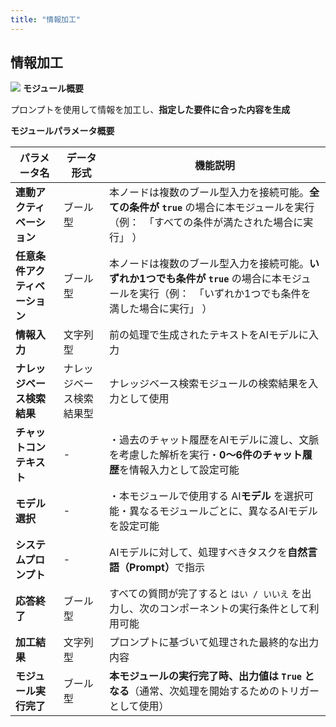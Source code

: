 ```yaml
---
title: "情報加工"
---
```


## **情報加工**

<img
  src="/images/21.png"
/>
**モジュール概要**

プロンプトを使用して情報を加工し、**指定した要件に合った内容を生成**

**モジュールパラメータ概要**

| パラメータ名            | データ形式        | 機能説明                                                                                            |
| ----------------- | ------------ | ----------------------------------------------------------------------------------------------- |
| **連動アクティベーション**   | ブール型         | 本ノードは複数のブール型入力を接続可能。**全ての条件が `true`&#x20;**&#x20;の場合に本モジュールを実行（例：　「すべての条件が満たされた場合に実行」 ）         |
| **任意条件アクティベーション** | ブール型         | 本ノードは複数のブール型入力を接続可能。**いずれか1つでも条件が `true`&#x20;**&#x306E;場合に本モジュールを実行（例：　「いずれか1つでも条件を満した場合に実行」 ） |
| **情報入力**          | 文字列型         | 前の処理で生成されたテキストをAIモデルに入力                                                                         |
| **ナレッジベース検索結果**   | ナレッジベース検索結果型 | ナレッジベース検索モジュールの検索結果を入力として使用                                                                     |
| **チャットコンテキスト**    | -            | ・過去のチャット履歴をAIモデルに渡し、文脈を考慮した解析を実行・**0～6件のチャット履歴**を情報入力として設定可能                                    |
| **モデル選択**         | -            | ・本モジュールで使用する AI**モデル** を選択可能・異なるモジュールごとに、異なるAIモデルを設定可能                                          |
| **システムプロンプト**     | -            | AIモデルに対して、処理すべきタスクを**自然言語（Prompt）**&#x3067;指示                                                   |
| **応答終了**          | ブール型         | すべての質問が完了すると `はい / いいえ` を出力し、次のコンポーネントの実行条件として利用可能                                              |
| **加工結果**          | 文字列型         | プロンプトに基づいて処理された最終的な出力内容                                                                         |
| **モジュール実行完了**     | ブール型         | **本モジュールの実行完了時、出力値は `True` となる**（通常、次処理を開始するためのトリガーとして使用）                                       |


